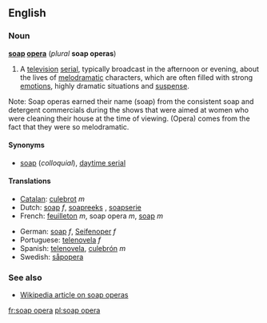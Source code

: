 ==English==
=== Noun ===
'''[[soap]] [[opera]]''' (''plural'' '''soap operas''')

#A [[television]] [[serial]], typically broadcast in the afternoon or evening, about the lives of [[melodramatic]] characters, which are often filled with strong [[emotion]]s, highly dramatic situations and [[suspense]].

Note: Soap operas earned their name (soap) from the consistent soap and detergent commercials during the shows that were aimed at women who were cleaning their house at the time of viewing. (Opera) comes from the fact that they were so melodramatic.

====Synonyms====
*[[soap]] (''colloquial''), [[daytime serial]]

==== Translations ====
{{top}}
*[[Catalan]]: [[culebrot]] ''m''
*Dutch: [[soap#Dutch|soap]] ''f'', [[soapreeks]] '' '', [[soapserie]] '' ''
*French: [[feuilleton]] ''m'', soap opera ''m'', [[soap#French|soap]] ''m''
{{mid}}
*German: [[soap#German|soap]] ''f'', [[Seifenoper]] ''f''
*Portuguese: [[telenovela]] ''f''
*Spanish: [[telenovela]], [[culebrón]] ''m''
*Swedish: [[såpopera]] {{c}}
{{bottom}}

===See also===
*[[w:soap_opera|Wikipedia article on soap operas]]

[[fr:soap opera]]
[[pl:soap opera]]